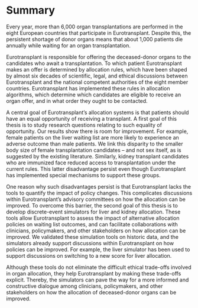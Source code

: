 # Summary {-}

```{=latex}
\addcontentsline{toc}{chapter}{Summary}
\markboth{SUMMARY}{SUMMARY}
```

Every year, more than 6,000 organ transplantations are performed in the eight
European countries that participate in Eurotransplant. Despite this, the persistent
shortage of donor organs means that about 1,000 patients die annually while waiting for
an organ transplantation.

Eurotransplant is responsible for offering the deceased-donor organs to 
the candidates who await a transplantation. To which patient Eurotransplant makes
an offer is determined by allocation rules, which have been shaped by almost six decades of
scientific, legal, and ethical discussions between Eurotransplant and
the national competent authorities of the eight member countries. Eurotransplant 
has implemented these rules in allocation algorithms, which determine which candidates
are eligible to receive an organ offer, and in what order they ought to be contacted.

A central goal of Eurotransplant's allocation systems is that patients should have an equal opportunity
of receiving a transplant. A first goal of this thesis is to study research questions
relating to such equality of opportunity. Our results show there is room
for improvement. For example, female patients on the liver waiting list are more 
likely to experience an adverse outcome than male patients. We link
this disparity to the smaller body size of female transplantation candidates --
and not sex itself, as is suggested by the existing literature. Similarly,
kidney transplant candidates who are immunized face reduced access to transplantation
under the current rules. This latter disadvantage persist even though Eurotransplant
has implemented special mechanisms to support these groups.

One reason why such disadvantages persist is that Eurotransplant lacks the tools
to quantify the impact of policy changes. This complicates discussions within
Eurotransplant's advisory committees on how the allocation can be improved. To
overcome this barrier, the second goal of this thesis is to develop discrete-event
simulators for liver and kidney allocation. These tools allow Eurotransplant
to assess the impact of alternative allocation policies on waiting list outcomes,
and can facilitate collaborations with clinicians, policymakers, and other stakeholders on how
allocation can be improved. We validated these simulation
tools on historic data, and the simulators already support discussions within
Eurotransplant on how policies can be improved. For example, the liver simulator
has been used to support discussions on switching to a new score for liver allocation.

Although these tools do not eliminate the difficult ethical trade-offs involved
in organ allocation, they help Eurotransplant by making these trade-offs explicit. 
Thereby, the simulators can pave the way for a more informed and constructive dialogue
among clinicians, policymakers, and other stakeholders on how the allocation of
deceased-donor organs can be improved.
